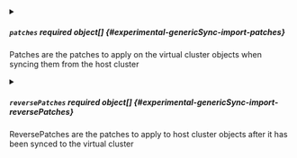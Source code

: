 

<PartialApiversion />


<PartialKind />


<PartialOptional />


<PartialReplaceonconflict />



<details className="config-field" data-expandable="true">
<summary>

##### `patches` <span className="config-field-required" data-required="false">required</span> <span className="config-field-type">object[]</span> <span className="config-field-default"></span> <span className="config-field-enum"></span> {#experimental-genericSync-import-patches}

Patches are the patches to apply on the virtual cluster objects
when syncing them from the host cluster

</summary>

<PartialPatchesreference />


</details>



<details className="config-field" data-expandable="true">
<summary>

##### `reversePatches` <span className="config-field-required" data-required="false">required</span> <span className="config-field-type">object[]</span> <span className="config-field-default"></span> <span className="config-field-enum"></span> {#experimental-genericSync-import-reversePatches}

ReversePatches are the patches to apply to host cluster objects
after it has been synced to the virtual cluster

</summary>

<PartialReversepatchesreference />


</details>
